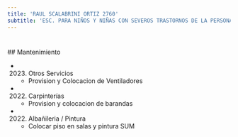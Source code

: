 ```yaml
---
title: 'RAUL SCALABRINI ORTIZ 2760'
subtitle: 'ESC. PARA NIÑOS Y NIÑAS CON SEVEROS TRASTORNOS DE LA PERSONALIDAD N° 17 ARMINDA ABERASTURY'
---
```


#


 ## Mantenimiento

*  (2023) Otros Servicios 
    + Provision y Colocacion de Ventiladores

*  (2022) Carpinterías 
    + Provision y colocacion de barandas

*  (2022) Albañileria / Pintura 
    + Colocar piso en salas y pintura SUM



